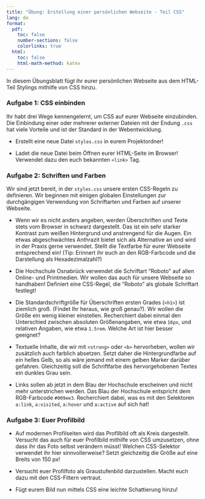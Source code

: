 ```yaml
---
title: "Übung: Erstellung einer persönlichen Webseite - Teil CSS"
lang: de
format:
  pdf:
    toc: false
    number-sections: false
    colorlinks: true
  html:
    toc: false
    html-math-method: katex
---
```


In diesem Übungsblatt fügt ihr eurer persönlichen Webseite aus dem HTML-Teil Stylings mithilfe von CSS hinzu.

### Aufgabe 1: CSS einbinden

Ihr habt drei Wege kennengelernt, um CSS auf eurer Webseite einzubinden. Die Einbindung einer oder mehrerer externer Dateien mit der Endung `.css` hat viele Vorteile und ist der Standard in der Webentwicklung. 

- Erstellt eine neue Datei `styles.css` in eurem Projektordner!

- Ladet die neue Datei beim Öffnen eurer HTML-Seite im Browser! Verwendet dazu den euch bekannten `<link>` Tag.

### Aufgabe 2: Schriften und Farben

Wir sind jetzt bereit, in der `styles.css` unsere ersten CSS-Regeln zu definieren. Wir beginnen mit einigen globalen Einstellungen zur durchgängigen Verwendung von Schriftarten und Farben auf unserer Webseite.

- Wenn wir es nicht anders angeben, werden Überschriften und Texte stets vom Browser in schwarz dargestellt. Das ist ein sehr starker Kontrast zum weißen Hintergrund und anstrengend für die Augen. Ein etwas abgeschwächtes Anthrazit bietet sich als Alternative an und wird in der Praxis gerne verwendet. Stellt die Textfarbe für eurer Webseite entsprechend ein! (Tip: Erinnert ihr euch an den RGB-Farbcode und die Darstellung als Hexadezimalzahl?)

- Die Hochschule Osnabrück verwendet die Schriftart "Roboto" auf allen Online- und Printmedien. Wir wollen das auch für unsere Webseite so handhaben! Definiert eine CSS-Regel, die "Roboto" als globale Schriftart festlegt!

- Die Standardschriftgröße für Überschriften ersten Grades (`<h1>`) ist ziemlich groß. (Findet Ihr heraus, wie groß genau?). Wir wollen die Größe ein wenig kleiner einstellen. Recherchiert dabei einmal den Unterschied zwischen absoluten Größenangaben, wie etwa `16px`, und relativen Angaben, wie etwa `1.5rem`. Welche Art ist hier besser geeignet?

- Textuelle Inhalte, die wir mit `<strong>` oder `<b>` hervorheben, wollen wir zusätzlich auch farblich absetzen. Setzt daher die Hintergrundfarbe auf ein helles Gelb, so als wäre jemand mit einem gelben Marker darüber gefahren. Gleichzeitig soll die Schriftfarbe des hervorgehobenen Textes ein dunkles Grau sein.

- Links sollen ab jetzt in dem Blau der Hochschule erscheinen und nicht mehr unterstrichen werden. Das Blau der Hochschule entspricht dem RGB-Farbcode `#009ee3`. Recherchiert dabei, was es mit den Selektoren `a:link`, `a:visited`, `a:hover` und `a:active` auf sich hat!

### Aufgabe 3: Euer Profilbild

- Auf modernen Profilseiten wird das Profilbild oft als Kreis dargestellt. Versucht das auch für euer Profilbild mithilfe von CSS umzusetzen, ohne dass ihr das Foto selbst verändern müsst! Welchen CSS-Selektor verwendet ihr hier sinnvollerweise? Setzt gleichzeitig die Größe auf eine Breits von 150 px!

- Versucht euer Profilfoto als Graustufenbild darzustellen. Macht euch dazu mit den CSS-Filtern vertraut.

- Fügt eurem Bild nun mittels CSS eine leichte Schattierung hinzu!




